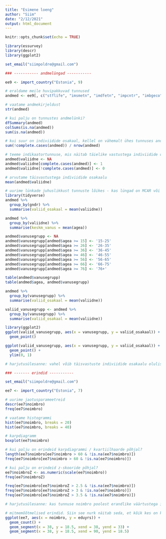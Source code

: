 ```yaml
---
title: "Esimene loeng"
author: "Siim"
date: "2/12/2021"
output: html_document
---
```


```r
knitr::opts_chunk$set(echo = TRUE)
```

```r
library(essurvey)
library(descr)
library(ggplot2)
```


```r
set_email("siimpoldre@gmail.com")

### ----------- andmelüngad -----------

ee9 <- import_country("Estonia", 9)

# eraldame meile huvipakkuvad tunnused
andmed <- ee9[, c("stflife", "imsmetn", "imdfetn", "impcntr", "imbgeco", "imueclt", "imwbcnt", "rlgdgr", "brncntr", "gndr", "agea", "eduyrs")]
```

```r
# vaatame andmekirjeldust
str(andmed)

# kui palju on tunnustes andmelünki?
dfSummary(andmed)
colSums(is.na(andmed))
sum(is.na(andmed))

# kui suur on indiviidide osakaal, kellel on vähemalt ühes tunnuses andmelünk?
sum(!complete.cases(andmed)) / nrow(andmed)

# teeme indikaatortunnuse, mis näitab täielike vastustega indiviidide osakaalu andmestikus
andmed$valiidne <- NA
andmed$valiidne[complete.cases(andmed)] <- 1
andmed$valiidne[!complete.cases(andmed)] <- 0

# arvutame täisvastustega indiviidide osakaalu
mean(andmed$valiidne)
```


```r
# uurime lünkade juhuslikkust tunnuste lõikes - kas lüngad on MCAR või MAR?
library(tidyverse)
andmed %>%
  group_by(gndr) %>%
  summarise(valiid_osakaal = mean(valiidne))

andmed %>%
  group_by(valiidne) %>%
  summarise(keskm_vanus = mean(agea))

andmed$vanusegrupp <- NA
andmed$vanusegrupp[andmed$agea >= 15] <- '15-25'
andmed$vanusegrupp[andmed$agea >= 26] <- '26-35'
andmed$vanusegrupp[andmed$agea >= 36] <- '36-45'
andmed$vanusegrupp[andmed$agea >= 46] <- '46-55'
andmed$vanusegrupp[andmed$agea >= 56] <- '56-65'
andmed$vanusegrupp[andmed$agea >= 66] <- '66-75'
andmed$vanusegrupp[andmed$agea >= 76] <- '76+'

table(andmed$vanusegrupp)
table(andmed$agea, andmed$vanusegrupp)

andmed %>%
  group_by(vanusegrupp) %>%
  summarise(valiid_osakaal = mean(valiidne))

valiid_vanusegrupp <- andmed %>%
  group_by(vanusegrupp) %>%
  summarise(valiid_osakaal = mean(valiidne))

library(ggplot2)
ggplot(valiid_vanusegrupp, aes(x = vanusegrupp, y = valiid_osakaal)) +
  geom_point()

ggplot(valiid_vanusegrupp, aes(x = vanusegrupp, y = valiid_osakaal)) +
  geom_point() +
  ylim(0, 1)

# harjutusülesanne: vahel võib täisvastuste indiviidide osakaalu oluliselt tõsta see, kui ühe või mõne tunnuse analüüsist välja jätame, seda muidugi eeldusel, et see/need konkreetsed tunnused ei ole uurimisküsimuse jaoks kesksel kohal. Milline tunnus kõige rohkem täisvastustega indiviidide arvu n-ö kasvatab, ei saa aga hinnata pelgalt igas üksikus tunnuses esinevate andmelünkade arvu järgi, tuleb uurida lünkade esinemise struktuuri. Kui palju tõuseks iga üksiku tunnuse väljajätmisel täisvastustega indiviidide arv? Millise tunnuse väljajätmisest oleks indiviidide arvu mõttes kõige rohkem kasu? Kas kasu on märgatav, st kas see võiks üles kaaluda infokao tunnuse analüüsist väljajätmise näol?

```

```r
### ------- erindid -----------

set_email("siimpoldre@gmail.com")

ee7 <- import_country("Estonia", 7)

# uurime jaotusparameetreid
descr(ee7$noimbro)
freq(ee7$noimbro)

# vaatame histogrammi
hist(ee7$noimbro, breaks = 20)
hist(ee7$noimbro, breaks = 40)

# karpdiagramm
boxplot(ee7$noimbro)

# kui palju on erindeid karpdiagrammi / kvartiilhaarde põhjal?
length(ee7$noimbro[ee7$noimbro > 60 & !is.na(ee7$noimbro)])
freq(ee7$noimbro[ee7$noimbro > 60 & !is.na(ee7$noimbro)])

# kui palju on erindeid z-skooride põhjal?
ee7$noimbroZ <- as.numeric(scale(ee7$noimbro))
freq(ee7$noimbroZ)

freq(ee7$noimbro[ee7$noimbroZ > 2.5 & !is.na(ee7$noimbro)])
freq(ee7$noimbro[ee7$noimbroZ > 3 & !is.na(ee7$noimbro)])
freq(ee7$noimbro[ee7$noimbroZ > 3.5 & !is.na(ee7$noimbro)])

# harjutusülesanne: kas tunnuse noimbro poolest erandlike väärtustega indiviidid erinevad millegi poolest tavaväärtustega indiviididest? Kas mõne indiviidi puhul torkab midagi eripärast silma, mis aitaks mõista, mis võib erandliku väärtuse põhjuseks olla?

# mitmemõõtmelised erindid. Siin see nurk näitab seda, et kõik kes on karbist paremal on sellised, kellel on kõrge haridustase, aga ei oska üldse määrata välissünnikohaga inimeste arvu, sest võiks arvata, et pikema haridusega inimesed määravad paremini. Seega mitmemõõtmeline erind näitab erindit kahe tunnuse mõttes.
ggplot(ee7, aes(x = noimbro, y = eduyrs)) +
  geom_count() +
  geom_segment(x = 38, y = 18.5, xend = 38, yend = 33) +
  geom_segment(x = 38, y = 18.5, xend = 90, yend = 18.5)

```



